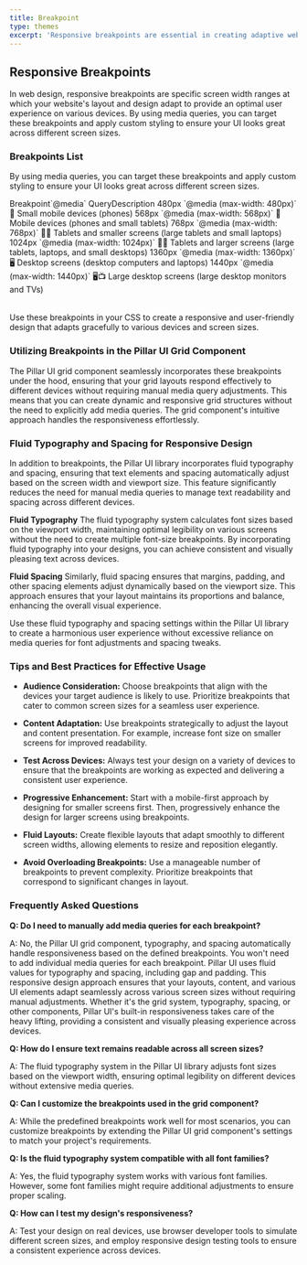 ```yaml
---
title: Breakpoint
type: themes
excerpt: 'Responsive breakpoints are essential in creating adaptive web designs. Learn about common breakpoints and how to utilize media queries for optimal user experiences on various devices.'
---
```


## Responsive Breakpoints

In web design, responsive breakpoints are specific screen width ranges at which your website's layout and design adapt to provide an optimal user experience on various devices. By using media queries, you can target these breakpoints and apply custom styling to ensure your UI looks great across different screen sizes.

### Breakpoints List

By using media queries, you can target these breakpoints and apply custom styling to ensure your UI looks great across different screen sizes.

<Table>
  <Table.Column>Breakpoint</Table.Column>
  <Table.Column>`@media` Query</Table.Column>
  <Table.Column>Description</Table.Column>
  <Table.Row>
    <Table.Column>480px</Table.Column>
    <Table.Column>`@media (max-width: 480px)`</Table.Column>
    <Table.Column>📱 Small mobile devices (phones)</Table.Column>
  </Table.Row>
  <Table.Row>
    <Table.Column>568px</Table.Column>
    <Table.Column>`@media (max-width: 568px)`</Table.Column>
    <Table.Column>📱 Mobile devices (phones and small tablets)</Table.Column>
  </Table.Row>
  <Table.Row>
    <Table.Column>768px</Table.Column>
    <Table.Column>`@media (max-width: 768px)`</Table.Column>
    <Table.Column>📱📓 Tablets and smaller screens (large tablets and small laptops)</Table.Column>
  </Table.Row>
  <Table.Row>
    <Table.Column>1024px</Table.Column>
    <Table.Column>`@media (max-width: 1024px)`</Table.Column>
    <Table.Column>📱📓 Tablets and larger screens (large tablets, laptops, and small desktops)</Table.Column>
  </Table.Row>
  <Table.Row>
    <Table.Column>1360px</Table.Column>
    <Table.Column>`@media (max-width: 1360px)`</Table.Column>
    <Table.Column>🖥️ Desktop screens (desktop computers and laptops)</Table.Column>
  </Table.Row>
  <Table.Row>
    <Table.Column>1440px</Table.Column>
    <Table.Column>`@media (max-width: 1440px)`</Table.Column>
    <Table.Column>🖥️📺 Large desktop screens (large desktop monitors and TVs)</Table.Column>
  </Table.Row>
</Table>

Use these breakpoints in your CSS to create a responsive and user-friendly design that adapts gracefully to various devices
and screen sizes.

### Utilizing Breakpoints in the Pillar UI Grid Component

The Pillar UI grid component seamlessly incorporates these breakpoints under the hood, ensuring that your grid layouts respond effectively to different devices without requiring manual media query adjustments. This means that you can create dynamic and responsive grid structures without the need to explicitly add media queries. The grid component's intuitive approach handles the responsiveness effortlessly.

### Fluid Typography and Spacing for Responsive Design

In addition to breakpoints, the Pillar UI library incorporates fluid typography and spacing, ensuring that text elements and spacing automatically adjust based on the screen width and viewport size. This feature significantly reduces the need for manual media queries to manage text readability and spacing across different devices.

**Fluid Typography**
The fluid typography system calculates font sizes based on the viewport width, maintaining optimal legibility on various screens without the need to create multiple font-size breakpoints. By incorporating fluid typography into your designs, you can achieve consistent and visually pleasing text across devices.

**Fluid Spacing**
Similarly, fluid spacing ensures that margins, padding, and other spacing elements adjust dynamically based on the viewport size. This approach ensures that your layout maintains its proportions and balance, enhancing the overall visual experience.

Use these fluid typography and spacing settings within the Pillar UI library to create a harmonious user experience without excessive reliance on media queries for font adjustments and spacing tweaks.

### Tips and Best Practices for Effective Usage

- **Audience Consideration:** Choose breakpoints that align with the devices your target audience is likely to use. Prioritize breakpoints that cater to common screen sizes for a seamless user experience.

- **Content Adaptation:** Use breakpoints strategically to adjust the layout and content presentation. For example, increase font size on smaller screens for improved readability.

- **Test Across Devices:** Always test your design on a variety of devices to ensure that the breakpoints are working as expected and delivering a consistent user experience.

- **Progressive Enhancement:** Start with a mobile-first approach by designing for smaller screens first. Then, progressively enhance the design for larger screens using breakpoints.

- **Fluid Layouts:** Create flexible layouts that adapt smoothly to different screen widths, allowing elements to resize and reposition elegantly.

- **Avoid Overloading Breakpoints:** Use a manageable number of breakpoints to prevent complexity. Prioritize breakpoints that correspond to significant changes in layout.

### Frequently Asked Questions

**Q: Do I need to manually add media queries for each breakpoint?**

A: No, the Pillar UI grid component, typography, and spacing automatically handle responsiveness based on the defined breakpoints. You won't need to add individual media queries for each breakpoint. Pillar UI uses fluid values for typography and spacing, including gap and padding. This responsive design approach ensures that your layouts, content, and various UI elements adapt seamlessly across various screen sizes without requiring manual adjustments. Whether it's the grid system, typography, spacing, or other components, Pillar UI's built-in responsiveness takes care of the heavy lifting, providing a consistent and visually pleasing experience across devices.

**Q: How do I ensure text remains readable across all screen sizes?**

A: The fluid typography system in the Pillar UI library adjusts font sizes based on the viewport width, ensuring optimal legibility on different devices without extensive media queries.

**Q: Can I customize the breakpoints used in the grid component?**

A: While the predefined breakpoints work well for most scenarios, you can customize breakpoints by extending the Pillar UI grid component's settings to match your project's requirements.

**Q: Is the fluid typography system compatible with all font families?**

A: Yes, the fluid typography system works with various font families. However, some font families might require additional adjustments to ensure proper scaling.

**Q: How can I test my design's responsiveness?**

A: Test your design on real devices, use browser developer tools to simulate different screen sizes, and employ responsive design testing tools to ensure a consistent experience across devices.
